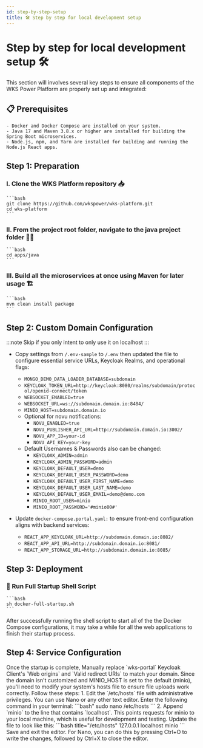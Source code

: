 ```yaml
---
id: step-by-step-setup
title: 🛠️ Step by step for local development setup
---
```



# Step by step for local development setup 🛠️

This section will involves several key steps to ensure all components of the WKS Power Platform are properly set up and integrated:

## 📋 Prerequisites
    - Docker and Docker Compose are installed on your system.
    - Java 17 and Maven 3.8.x or higher are installed for building the Spring Boot microservices.
    - Node.js, npm, and Yarn are installed for building and running the Node.js React apps.

## Step 1: Preparation

### I. Clone the WKS Platform repository 📥
    ```bash
    git clone https://github.com/wkspower/wks-platform.git
    cd wks-platform
    ```
### II. From the project root folder, navigate to the java project folder 🚶‍♂️
    ```bash
    cd apps/java
    ```
### III. Build all the microservices at once using Maven for later usage 🏗️
    ```bash
    mvn clean install package
    ```

## Step 2: Custom Domain Configuration
:::note
Skip if you only intent to only use it on localhost
:::

- Copy settings from `/.env-sample` to `/.env` then updated the file to configure essential service URLs, Keycloak Realms, and operational flags:
    - `MONGO_DEMO_DATA_LOADER_DATABASE=subdomain`
    - `KEYCLOAK_TOKEN_URL=http://keycloak:8080/realms/subdomain/protocol/openid-connect/token`
    - `WEBSOCKET_ENABLED=true`
    - `WEBSOCKET_URL=ws://subdomain.domain.io:8484/`
    - `MINIO_HOST=subdomain.domain.io`
    - Optional for novu notifications:
        - `NOVU_ENABLED=true`
        - `NOVU_PUBLISHER_API_URL=http://subdomain.domain.io:3002/`
        - `NOVU_APP_ID=your-id`
        - `NOVU_API_KEY=your-key`
    - Default Usernames & Passwords also can be changed:
        - `KEYCLOAK_ADMIN=admin`
        - `KEYCLOAK_ADMIN_PASSWORD=admin`
        - `KEYCLOAK_DEFAULT_USER=demo`
        - `KEYCLOAK_DEFAULT_USER_PASSWORD=demo`
        - `KEYCLOAK_DEFAULT_USER_FIRST_NAME=demo`
        - `KEYCLOAK_DEFAULT_USER_LAST_NAME=demo`
        - `KEYCLOAK_DEFAULT_USER_EMAIL=demo@demo.com`
        - `MINIO_ROOT_USER=minio`
        - `MINIO_ROOT_PASSWORD='#minio00#'`

- Update `docker-compose.portal.yaml:` to ensure front-end configuration aligns with backend services:
    - `REACT_APP_KEYCLOAK_URL=http://subdomain.domain.io:8082/`
    - `REACT_APP_API_URL=http://subdomain.domain.io:8081/`
    - `REACT_APP_STORAGE_URL=http://subdomain.domain.io:8085/`

## Step 3: Deployment

### 🚀 Run Full Startup Shell Script
    ```bash
    sh docker-full-startup.sh
    ```
After successfully running the shell script to start all of the the Docker Compose configurations, it may take a while for all the web applications to finish their startup process.

## Step 4: Service Configuration

<Tabs>
    <TabItem value="custom" label="Custom Domain" default>
        Once the startup is complete, Manually replace `wks-portal` Keycloak Client's `Web origins` and `Valid redirect URIs` to match your domain.
    </TabItem>
    <TabItem value="local" label="Localhost">
        Since the domain isn't customized and MINIO_HOST is set to the default (minio), you'll need to modify your system's hosts file to ensure file uploads work correctly. Follow these steps:
        1. Edit the `/etc/hosts` file with administrative privileges. You can use Nano or any other text editor. Enter the following command in your terminal:
            ```bash"
            sudo nano /etc/hosts
            ```
        2. Append `minio` to the line that contains `localhost`. This points requests for minio to your local machine, which is useful for development and testing. Update the file to look like this:
            ```bash title="/etc/hosts"
            127.0.0.1 localhost minio
            ```
        Save and exit the editor. For Nano, you can do this by pressing Ctrl+O to write the changes, followed by Ctrl+X to close the editor.
    </TabItem>
</Tabs>